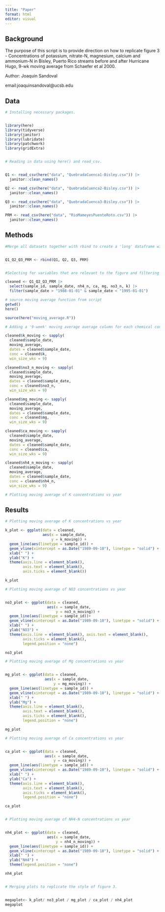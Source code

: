 ```yaml
---
title: "Paper"
format: html
editor: visual
---
```


## Background

The purpose of this script is to provide direction on how to replicate figure 3 - Concentrations of potassium, nitrate-N, magnesium, calcium and ammonium-N in Bisley, Puerto Rico streams before and after Hurricane Hugo, 9-wk moving average from Schaefer et al 2000.

Author: Joaquin Sandoval

email:joaquinsandoval\@ucsb.edu

## Data

```r
# Installing necessary packages. 


library(here)
library(tidyverse)
library(janitor)
library(lubridate)
library(patchwork)
library(gridExtra)


# Reading in data using here() and read_csv.


Q1 <- read_csv(here("data", "QuebradaCuenca1-Bisley.csv")) |> 
  janitor::clean_names()

Q2 <- read_csv(here("data", "QuebradaCuenca2-Bisley.csv")) |> 
  janitor::clean_names()

Q3 <- read_csv(here("data", "QuebradaCuenca3-Bisley.csv")) |> 
  janitor::clean_names()

PRM <- read_csv(here("data", "RioMameyesPuenteRoto.csv")) |> 
  janitor::clean_names()

```

## Methods

```r
#Merge all datasets together with rbind to create a 'long' dataframe with variables stacked  


Q1_Q2_Q3_PRM <- rbind(Q1, Q2, Q3, PRM) 


#Selecting for variables that are relevant to the figure and filtering for dates between 1988-1995

cleaned <- Q1_Q2_Q3_PRM |> 
  select(sample_id, sample_date, nh4_n, ca, mg, no3_n, k) |> 
  filter(sample_date > "1988-01-01" & sample_date < "1995-01-01")

# source moving average function from script
getwd()
here()

source(here("moving_average.R"))

# Adding a '9-week' moving average average column for each chemical concentration that we're interested in. 

cleaned$k_moving <- sapply(
  cleaned$sample_date,
  moving_average,
  dates = cleaned$sample_date,
  conc = cleaned$k,
  win_size_wks = 9)

cleaned$no3_n_moving <- sapply(
  cleaned$sample_date,
  moving_average,
  dates = cleaned$sample_date,
  conc = cleaned$no3_n,
  win_size_wks = 9)

cleaned$mg_moving <- sapply(
  cleaned$sample_date,
  moving_average,
  dates = cleaned$sample_date,
  conc = cleaned$mg,
  win_size_wks = 9)

cleaned$ca_moving <- sapply(
  cleaned$sample_date,
  moving_average,
  dates = cleaned$sample_date,
  conc = cleaned$ca,
  win_size_wks = 9)

cleaned$nh4_n_moving <- sapply(
  cleaned$sample_date,
  moving_average,
  dates = cleaned$sample_date,
  conc = cleaned$nh4_n,
  win_size_wks = 9)

# Plotting moving average of K concentrations vs year

```

## Results

```r
# Plotting moving average of K concentrations vs year

k_plot <- ggplot(data = cleaned, 
                 aes(x = sample_date, 
                     y = k_moving)) + 
  geom_line(aes(linetype = sample_id)) + 
  geom_vline(xintercept = as.Date("1989-09-10"), linetype = "solid") + 
  xlab(" ") + 
  ylab("K") + 
  theme(axis.line = element_blank(),
        axis.text = element_blank(),
        axis.ticks = element_blank())

k_plot

# Plotting moving average of NO3 concentrations vs year


no3_plot <- ggplot(data = cleaned, 
                   aes(x = sample_date, 
                       y = no3_n_moving)) + 
  geom_line(aes(linetype = sample_id))+ 
  geom_vline(xintercept = as.Date("1989-09-10"), linetype = "solid") + 
  xlab(" ") + 
  ylab("NO3") +
  theme(axis.line = element_blank(), axis.text = element_blank(),
        axis.ticks = element_blank(),
        legend.position = "none")

no3_plot

# Plotting moving average of Mg concentrations vs year


mg_plot <- ggplot(data = cleaned, 
                  aes(x = sample_date, 
                      y = mg_moving)) + 
  geom_line(aes(linetype = sample_id)) + 
  geom_vline(xintercept = as.Date("1989-09-10"), linetype = "solid") + 
  xlab(" ") + 
  ylab("Mg") +
  theme(axis.line = element_blank(),
        axis.text = element_blank(),
        axis.ticks = element_blank(),
        legend.position = "none")

mg_plot

# Plotting moving average of Ca concentrations vs year


ca_plot <- ggplot(data = cleaned, 
                  aes(x = sample_date, 
                      y = ca_moving)) + 
  geom_line(aes(linetype = sample_id)) + 
  geom_vline(xintercept = as.Date("1989-09-10"), linetype = "solid") + 
  xlab(" ") + 
  ylab("Ca") +
  theme(axis.line = element_blank(),
        axis.text = element_blank(),
        axis.ticks = element_blank(),
        legend.position = "none")

ca_plot


# Plotting moving average of NH4-N concentrations vs year


nh4_plot <- ggplot(data = cleaned, 
                   aes(x = sample_date, 
                       y = nh4_n_moving)) + 
  geom_line(aes(linetype = sample_id)) + 
  geom_vline(xintercept = as.Date("1989-09-10"), linetype = "solid") + 
  xlab(" ") + 
  ylab("NH4") + 
  theme(legend.position = "none")

nh4_plot


# Merging plots to replicate the style of figure 3.


megaplot<- k_plot/ no3_plot / mg_plot / ca_plot / nh4_plot 
megaplot

```
